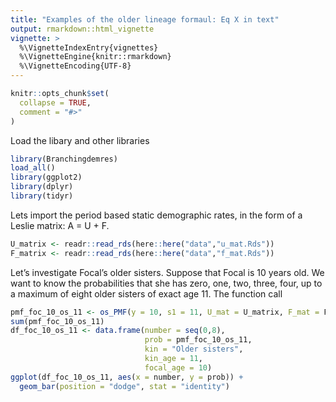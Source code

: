 ```yaml
---
title: "Examples of the older lineage formaul: Eq X in text"
output: rmarkdown::html_vignette
vignette: >
  %\VignetteIndexEntry{vignettes}
  %\VignetteEngine{knitr::rmarkdown}
  %\VignetteEncoding{UTF-8}
---
```


```r
knitr::opts_chunk$set(
  collapse = TRUE,
  comment = "#>"
)
```

Load the libary and other libraries

```r
library(Branchingdemres)
load_all()
library(ggplot2)
library(dplyr)
library(tidyr)
```

Lets import the period based static demographic rates, in the form of a Leslie matrix: A = U + F.

```r
U_matrix <- readr::read_rds(here::here("data","u_mat.Rds"))
F_matrix <- readr::read_rds(here::here("data","f_mat.Rds"))
```

Let's investigate Focal's older sisters. Suppose that Focal is 10 years old. We want to know the probabilities that she has 
zero, one, two, three, four, up to a maximum of eight older sisters of exact age 11. The function call

```r
pmf_foc_10_os_11 <- os_PMF(y = 10, s1 = 11, U_mat = U_matrix, F_mat = F_matrix, Q = 9)
sum(pmf_foc_10_os_11)
df_foc_10_os_11 <- data.frame(number = seq(0,8),
                              prob = pmf_foc_10_os_11,
                              kin = "Older sisters",
                              kin_age = 11,
                              focal_age = 10)
ggplot(df_foc_10_os_11, aes(x = number, y = prob)) +
  geom_bar(position = "dodge", stat = "identity")  
```
